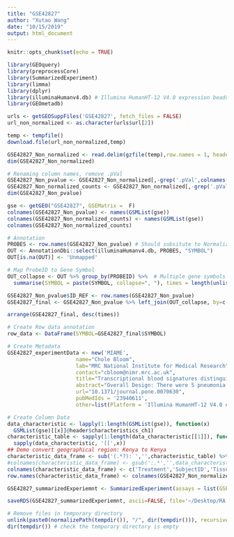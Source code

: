 ```yaml
---
title: "GSE42827"
author: "Xutao Wang"
date: "10/15/2019"
output: html_document
---
```


```r
knitr::opts_chunk$set(echo = TRUE)
```

```r
library(GEOquery)
library(preprocessCore)
library(SummarizedExperiment)
library(limma)
library(dplyr)
library(illuminaHumanv4.db) # Illumina HumanHT-12 V4.0 expression beadchip
library(GEOmetadb)
```

```r
urls <- getGEOSuppFiles('GSE42827', fetch_files = FALSE)
url_non_normalized <- as.character(urls$url[2])

temp <- tempfile()
download.file(url_non_normalized,temp)

GSE42827_Non_normalized <- read.delim(gzfile(temp),row.names = 1, header = TRUE) %>% dplyr::select_if(~sum(!is.na(.)) > 0)
dim(GSE42827_Non_normalized)
```

```r
# Renaming column names, remove .pVal
GSE42827_Non_pvalue <- GSE42827_Non_normalized[,-grep('.pVal',colnames(GSE42827_Non_normalized))]
GSE42827_Non_normalized_counts <- GSE42827_Non_normalized[,-grep('.pVal',colnames(GSE42827_Non_normalized))]
dim(GSE42827_Non_pvalue)

gse <- getGEO("GSE42827", GSEMatrix =  F)
colnames(GSE42827_Non_pvalue) <- names(GSMList(gse))
colnames(GSE42827_Non_normalized_counts) <- names(GSMList(gse))
colnames(GSE42827_Non_normalized_counts)
```

```r
# Annotation
PROBES <- row.names(GSE42827_Non_pvalue) # Should subsitute to Normalized file???
OUT <- AnnotationDbi::select(illuminaHumanv4.db, PROBES, "SYMBOL")
OUT[is.na(OUT)] <- 'Unmapped'

# Map ProbeID to Gene Symbol 
OUT_collapse <- OUT %>% group_by(PROBEID) %>%  # Multiple gene symbols map to the same ProbeID
  summarise(SYMBOL = paste(SYMBOL, collapse=", "), times = length(unlist(strsplit(SYMBOL, ",")))) 

GSE42827_Non_pvalue$ID_REF <- row.names(GSE42827_Non_pvalue)
GSE42827_final <- GSE42827_Non_pvalue %>% left_join(OUT_collapse, by=c('ID_REF'="PROBEID")) %>% as_tibble()

arrange(GSE42827_final, desc(times))
```

```r
# Create Row data annotation
row_data <- DataFrame(SYMBOL=GSE42827_final$SYMBOL)

# Create Metadata
GSE42827_experimentData <- new('MIAME',
                      name="Chole Bloom",
                      lab="MRC National Institute for Medical Research",
                      contact="cbloom@nimr.mrc.ac.uk",
                      title="Transcriptional blood signatures distinguish pulmonary tuberculosis, pulmonary sarcoidosis, pneumonias and lung cancers.",
                      abstract="Overall Design: There were 5 pneumonia patients, the same patients were sampled before and after their treatment",
                      url="10.1371/journal.pone.0070630",
                      pubMedIds = '23940611',
                      other=list(Platform = 'Illumina HumanHT-12 V4.0 expression beadchip'))

# Create Column Data
data_characteristic <- lapply(1:length(GSMList(gse)), function(x)  
  GSMList(gse)[[x]]@header$characteristics_ch1)
characteristic_table <- sapply(1:length(data_characteristic[[1]]), function(x) 
  sapply(data_characteristic, '[[',x)) 
## Demo convert geographical region: Kenya to Kenya
characteristic_data_frame <- sub('(.*?): ','',characteristic_table) %>% DataFrame();characteristic_data_frame
#colnames(characteristic_data_frame) <- gsub(':.*','',data_characteristic[[1]])
colnames(characteristic_data_frame) <- c('Treatment','SubjectID','Tissue','TBStatus')
row.names(characteristic_data_frame) <- colnames(GSE42827_Non_normalized_counts)

GSE42827_summarizedExperiemnt <- SummarizedExperiment(assays = list(GSE42827_Non_normalized_counts= as.matrix(GSE42827_Non_normalized_counts)), colData = characteristic_data_frame, rowData = row_data, metadata = list(GSE42827_experimentData)); GSE42827_summarizedExperiemnt
```

```r
saveRDS(GSE42827_summarizedExperiemnt, ascii=FALSE, file='~/Desktop/RA work/build_TB_data/Signatures/Bloom/GSE42827/GSE42827_summarizedExperiemnt.RDS')

# Remove files in temporary directory
unlink(paste0(normalizePath(tempdir()), "/", dir(tempdir())), recursive = TRUE)
dir(tempdir()) # check the temporary directory is empty

```